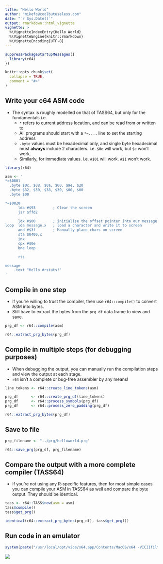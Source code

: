 ```yaml
---
title: "Hello World"
author: "mikefc@coolbutuseless.com"
date: "`r Sys.Date()`"
output: rmarkdown::html_vignette
vignette: >
  %\VignetteIndexEntry{Hello World}
  %\VignetteEngine{knitr::rmarkdown}
  %\VignetteEncoding{UTF-8}
---
```


```r
suppressPackageStartupMessages({
  library(r64)  
})

knitr::opts_chunk$set(
  collapse = TRUE,
  comment = "#>"
)
```

Write your c64 ASM code
------------------------------------------------------------------------------

* The syntax is roughly modelled on that of TASS64, but only for the fundamentals i.e.
    * `*` refers to current address location, and can be read from or written to
    * All programs should start with a `*=....` line to set the starting address
    * `.byte` values must be hexadecimal only, and single byte hexadecimal must **always**
      include 2 characters.  i.e. `$0e` will work, but `$e` won't work.
    * Similarly, for immediate values. i.e. `#$01` will work. `#$1` won't work.

```r
library(r64)

asm <- '
*=$0801
  .byte $0c, $08, $0a, $00, $9e, $20
  .byte $32, $30, $38, $30, $00, $00
  .byte $00

*=$0820
      lda #$93        ; Clear the screen
      jsr $ffd2

      ldx #$00        ; initialise the offset pointer into our message
loop  lda message,x   ; load a character and write it to screen 
      and #$3f        ; Manually place chars on screen
      sta $0400,x
      inx
      cpx #$0e
      bne loop

      rts

message
    .text "Hello #rstats!"
'
```


Compile in one step
------------------------------------------------------------------------------

* If you're willing to trust the compiler, then use `r64::compile()` to convert
  ASM into bytes.
* Still have to extract the bytes from the `prg_df` data.frame to view and save.

```r
prg_df <- r64::compile(asm)

r64::extract_prg_bytes(prg_df)
```



Compile in multiple steps (for debugging purposes)
------------------------------------------------------------------------------

* When debugging the output, you can manually run the compilation steps and
  view the output at each stage.
* `r64` isn't a complete or bug-free assembler by any means!

```r
line_tokens <- r64::create_line_tokens(asm)

prg_df      <- r64::create_prg_df(line_tokens)
prg_df      <- r64::process_symbols(prg_df)
prg_df      <- r64::process_zero_padding(prg_df)

r64::extract_prg_bytes(prg_df)
```


Save to file 
------------------------------------------------------------------------------

```r
prg_filename <- "../prg/helloworld.prg"

r64::save_prg(prg_df, prg_filename)
```


Compare the output with a more complete compiler (TASS64)
------------------------------------------------------------------------------

* If you're not using any R-specific features, then for most simple cases you
  can compile your ASM in TASS64 as well and compare the byte output. They 
  should be identical.

```r
tass <- r64::TASS$new(asm = asm)
tass$compile()
tass$get_prg()

identical(r64::extract_prg_bytes(prg_df), tass$get_prg())
```



Run code in an emulator
------------------------------------------------------------------------------

```r
system(paste("/usr/local/opt/vice/x64.app/Contents/MacOS/x64 -VICIIfilter 0 -silent", prg_filename), wait=FALSE)
```


![](img/helloworld.gif)
